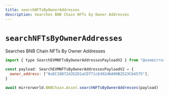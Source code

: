 ```yaml
---
title: searchNFTsByOwnerAddresses
description: Searches BNB Chain NFTs by Owner Addresses
---
```


# `searchNFTsByOwnerAddresses`

Searches BNB Chain NFTs By Owner Addresses

```js
import { type SearchEVMNFTsByOwnerAddressesPayloadV2 } from "@usemirrorworld/web3.js"

const payload: SearchEVMNFTsByOwnerAddressesPayloadV2 = {
  owner_address: ["0xEC19D72d352D1aCD771cE492d6A09B2523Cb4575"],
}

await mirrorworld.BNBChain.Asset.searchNFTsByOwnerAddresses(payload)
```
